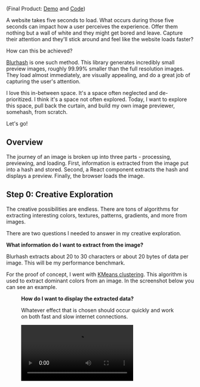 
(Final Product: [Demo](https://pointlessprojects.com/somehash/) and [Code](https://github.com/TravisBumgarner/pointless-projects/tree/main/somehash))

A website takes five seconds to load. What occurs during those five seconds can impact how a user perceives the experience. Offer them nothing but a wall of white and they might get bored and leave. Capture their attention and they'll stick around and feel like the website loads faster?

How can this be achieved?

[Blurhash](https://blurha.sh/) is one such method. This library generates incredibly small preview images, roughly 99.99% smaller than the full resolution images. They load almost immediately, are visually appealing, and do a great job of capturing the user's attention.

I love this in-between space. It's a space often neglected and de-prioritized. I think it's a space not often explored. Today, I want to explore this space, pull back the curtain, and build my own image previewer, somehash, from scratch.

Let's go!

## Overview

The journey of an image is broken up into three parts - processing, previewing, and loading. First, information is extracted from the image put into a hash and stored. Second, a React component extracts the hash and displays a preview. Finally, the browser loads the image. 

## Step 0: Creative Exploration

The creative possibilities are endless. There are tons of algorithms for extracting interesting colors, textures, patterns, gradients, and more from images. 

There are two questions I needed to answer in my creative exploration.

**What information do I want to extract from the image?**

Blurhash extracts about 20 to 30 characters or about 20 bytes of data per image. This will be my performance benchmark. 

For the proof of concept, I went with [KMeans clustering](https://medium.com/analytics-vidhya/color-separation-in-an-image-using-kmeans-clustering-using-python-f994fa398454). This algorithm is used to extract dominant colors from an image. In the screenshot below you can see an example.

<Figure src="/post-resources/somehash/colors.png" caption="Dominant colors extracted from a photo" />

**How do I want to display the extracted data?**

Whatever effect that is chosen should occur quickly and work on both fast and slow internet connections.

<Video src="/post-resources/somehash/preview.mp4" aspectRatio='1564/1184' />

## Step 1: Data Extraction

([Data Extraction Code](https://github.com/TravisBumgarner/pointless-projects/blob/6b6a1cf8c9937a623f997a72e0e9e83299fe6ab6/somehash/main.py))

The first step is to process the images that will be displayed on the website. Image processing is an intensive task. It can take roughly several seconds to process an image and extract information. Because of this, a script that runs outside of the browser is selected. 

**Selecting Tools**

The language of choice for this task will be Python. Python has an amazing collection of libraries such as [Pillow](https://pypi.org/project/pillow/), [NumPy](https://numpy.org/), and [OpenCV](https://opencv.org/) for reading and analyzing images.

**Extracting Data**

As I mentioned above, I went with KMeans clustering. 

```python
kmeans = KMeans(n_clusters=num_colors)
kmeans.fit(pixels)
colors = kmeans.cluster_centers_.astype(int)
```

**Aside: Aspect Ratios**

A thumbnail does not have the same width and height as the image it represents. Similarly, a somehash should not know the width and height of the image it represents. However, to prevent [cumulative layout shift](https://web.dev/articles/cls), it's important to know the aspect ratio of the space the somehash will be temporarily occupying. Therefore, in addition to storing the somehash, the aspect ratio is also stored. 

**Encoding Data**

([Extracted Data](https://github.com/TravisBumgarner/pointless-projects/blob/main/somehash/react-app/src/output.json))

The next step is to get the information from the Python script to React. I'll be honest, I know almost nothing about compression algorithms. If I were actually setting this up for production, this would probably be worth a few days of tinkering and research but it was not in scope for this project. I did add a bit of future proofing with a `version` field so that if I were to export multiple visualizations, my React component would know how to handle it. 

```python
color_string = '_'.join([f'{r}-{g}-{b}' for r, g, b in colors])
encoded_bytes = base64.b64encode(color_string.encode('utf-8'))
encoded_string = encoded_bytes.decode('utf-8')
```

## Step 2: Preview Rendering

([React Component Code](https://github.com/TravisBumgarner/pointless-projects/blob/6b6a1cf8c9937a623f997a72e0e9e83299fe6ab6/somehash/react-app/src/SomeHashImage.tsx))

**Decode Data in React**

This step is the opposite of the previous step. The data stored in the JSON file is decoded and passed to the component responsible for rendering the specific `version` of the hash. 

**React Renderer**

The extracted colors are converted into vertical lines that animate on the screen.

## Step 3: Image Loading

At this point, the image starts loading, loads, and then takes the place of the preview. 

## Some Area of Improvement

The React component currently assumes a sufficiently fast internet that when the animation finishes loading, the image will have already been loaded. If the Chrome dev tool toggle for “3G” internet is toggled on, you'll observe that the screen is white after the animation finishes. One improvement here is to keep the animation going until the `img` tag's `onload` event fires and then trigger a quick animation to display the image. 

Outside of the scope of this exploration into loading, performance wasn't considered. I'd say there is some area of improvement like not rendering the vertical lines after the image has loaded. But I'll leave that as an exercise to the reader. 

## Fin